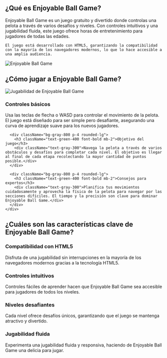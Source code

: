 ## ¿Qué es Enjoyable Ball Game?
<div className="flex flex-col md:flex-row items-center gap-8">
  <div className="w-full md:w-1/2 text-xl">
    Enjoyable Ball Game es un juego gratuito y divertido donde controlas una pelota a través de varios desafíos y niveles. Con controles intuitivos y una jugabilidad fluida, este juego ofrece horas de entretenimiento para jugadores de todas las edades.

    El juego está desarrollado con HTML5, garantizando la compatibilidad con la mayoría de los navegadores modernos, lo que lo hace accesible a una amplia audiencia.
  </div>
  <div className="w-full md:w-1/2 flex justify-center items-center">
    <img 
      src="https://public-image.fafafa.ai/cm3tvyn990002mp4f5v0tdr5g/2025-01-07/images/1736252724407-f6bjdh.png" 
      alt="Enjoyable Ball Game" 
      className="w-4/5 h-auto"
    />
  </div>
</div>

## ¿Cómo jugar a Enjoyable Ball Game?

<div className="flex flex-col md:flex-row items-center gap-8">
  <div className="w-full md:w-1/2">
    <img 
      src="https://public-image.fafafa.ai/cm3tvyn990002mp4f5v0tdr5g/2025-01-07/images/1736252724407-f6bjdh.png" 
      alt="Jugabilidad de Enjoyable Ball Game" 
      className="w-4/5 h-auto mx-auto"
    />
  </div>
  <div className="w-full md:w-1/2">
    <div className="grid grid-cols-1 gap-4 mt-0">
      <div className="bg-gray-800 p-4 rounded-lg">
        <h3 className="text-green-400 font-bold mb-2">Controles básicos</h3>
        <div className="text-gray-300">
          Usa las teclas de flecha o WASD para controlar el movimiento de la pelota. El juego está diseñado para ser simple pero desafiante, asegurando una curva de aprendizaje suave para los nuevos jugadores.
        </div>
      </div>

      <div className="bg-gray-800 p-4 rounded-lg">
        <h3 className="text-green-400 font-bold mb-2">Objetivo del juego</h3>
        <div className="text-gray-300">Navega la pelota a través de varios obstáculos y desafíos para completar cada nivel. El objetivo es llegar al final de cada etapa recolectando la mayor cantidad de puntos posible.</div>
      </div>

      <div className="bg-gray-800 p-4 rounded-lg">
        <h3 className="text-green-400 font-bold mb-2">Consejos para expertos</h3>
        <div className="text-gray-300">Planifica tus movimientos cuidadosamente y aprovecha la física de la pelota para navegar por las secciones difíciles. El tiempo y la precisión son clave para dominar Enjoyable Ball Game.</div>
      </div>
    </div>
  </div>
</div>


## ¿Cuáles son las características clave de Enjoyable Ball Game?

<div className="grid grid-cols-1 md:grid-cols-2 gap-4">
  <div className="bg-gray-800 p-4 rounded-lg">
    <h3 className="text-green-400 font-bold mb-2">Compatibilidad con HTML5</h3>
    <div className="text-gray-300">Disfruta de una jugabilidad sin interrupciones en la mayoría de los navegadores modernos gracias a la tecnología HTML5.</div>
  </div>

  <div className="bg-gray-800 p-4 rounded-lg">
    <h3 className="text-green-400 font-bold mb-2">Controles intuitivos</h3>
    <div className="text-gray-300">Controles fáciles de aprender hacen que Enjoyable Ball Game sea accesible para jugadores de todos los niveles.</div>
  </div>

  <div className="bg-gray-800 p-4 rounded-lg">
    <h3 className="text-green-400 font-bold mb-2">Niveles desafiantes</h3>
    <div className="text-gray-300">Cada nivel ofrece desafíos únicos, garantizando que el juego se mantenga atractivo y divertido.</div>
  </div>

  <div className="bg-gray-800 p-4 rounded-lg">
    <h3 className="text-green-400 font-bold mb-2">Jugabilidad fluida</h3>
    <div className="text-gray-300">Experimenta una jugabilidad fluida y responsiva, haciendo de Enjoyable Ball Game una delicia para jugar.</div>
  </div>
</div>